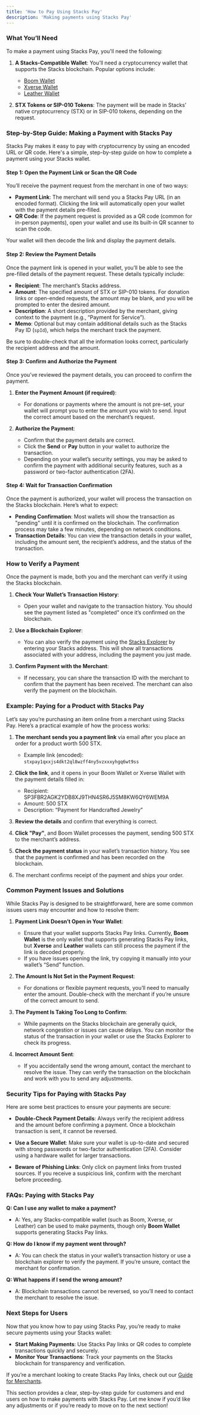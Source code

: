 ```yaml
---
title: 'How to Pay Using Stacks Pay'
description: 'Making payments using Stacks Pay'
---
```


### **What You’ll Need**

To make a payment using Stacks Pay, you'll need the following:

1. **A Stacks-Compatible Wallet**: You’ll need a cryptocurrency wallet that supports the Stacks blockchain. Popular options include:
   - [Boom Wallet](https://www.boomwallet.app)
   - [Xverse Wallet](https://www.xverse.app/)
   - [Leather Wallet](https://leather.io/)
   
2. **STX Tokens or SIP-010 Tokens**: The payment will be made in Stacks’ native cryptocurrency (STX) or in SIP-010 tokens, depending on the request.



### **Step-by-Step Guide: Making a Payment with Stacks Pay**

Stacks Pay makes it easy to pay with cryptocurrency by using an encoded URL or QR code. Here's a simple, step-by-step guide on how to complete a payment using your Stacks wallet.

#### **Step 1: Open the Payment Link or Scan the QR Code**

You’ll receive the payment request from the merchant in one of two ways:

- **Payment Link**: The merchant will send you a Stacks Pay URL (in an encoded format). Clicking the link will automatically open your wallet with the payment details pre-filled.
- **QR Code**: If the payment request is provided as a QR code (common for in-person payments), open your wallet and use its built-in QR scanner to scan the code.

Your wallet will then decode the link and display the payment details.



#### **Step 2: Review the Payment Details**

Once the payment link is opened in your wallet, you’ll be able to see the pre-filled details of the payment request. These details typically include:

- **Recipient**: The merchant’s Stacks address.
- **Amount**: The specified amount of STX or SIP-010 tokens. For donation links or open-ended requests, the amount may be blank, and you will be prompted to enter the desired amount.
- **Description**: A short description provided by the merchant, giving context to the payment (e.g., “Payment for Service”).
- **Memo**: Optional but may contain additional details such as the Stacks Pay ID (`spId`), which helps the merchant track the payment.

Be sure to double-check that all the information looks correct, particularly the recipient address and the amount.



#### **Step 3: Confirm and Authorize the Payment**

Once you’ve reviewed the payment details, you can proceed to confirm the payment.

1. **Enter the Payment Amount (if required)**:
   - For donations or payments where the amount is not pre-set, your wallet will prompt you to enter the amount you wish to send. Input the correct amount based on the merchant’s request.

2. **Authorize the Payment**:
   - Confirm that the payment details are correct.
   - Click the **Send** or **Pay** button in your wallet to authorize the transaction.
   - Depending on your wallet’s security settings, you may be asked to confirm the payment with additional security features, such as a password or two-factor authentication (2FA).



#### **Step 4: Wait for Transaction Confirmation**

Once the payment is authorized, your wallet will process the transaction on the Stacks blockchain. Here’s what to expect:

- **Pending Confirmation**: Most wallets will show the transaction as "pending" until it is confirmed on the blockchain. The confirmation process may take a few minutes, depending on network conditions.
- **Transaction Details**: You can view the transaction details in your wallet, including the amount sent, the recipient’s address, and the status of the transaction.



### **How to Verify a Payment**

Once the payment is made, both you and the merchant can verify it using the Stacks blockchain.

1. **Check Your Wallet’s Transaction History**:
   - Open your wallet and navigate to the transaction history. You should see the payment listed as "completed" once it’s confirmed on the blockchain.
   
2. **Use a Blockchain Explorer**:
   - You can also verify the payment using the [Stacks Explorer](https://explorer.stacks.co) by entering your Stacks address. This will show all transactions associated with your address, including the payment you just made.

3. **Confirm Payment with the Merchant**:
   - If necessary, you can share the transaction ID with the merchant to confirm that the payment has been received. The merchant can also verify the payment on the blockchain.



### **Example: Paying for a Product with Stacks Pay**

Let’s say you’re purchasing an item online from a merchant using Stacks Pay. Here’s a practical example of how the process works:

1. **The merchant sends you a payment link** via email after you place an order for a product worth 500 STX.
   - Example link (encoded): `stxpay1qxxjs4dkt2ql8wzff4ny5vzxxxyhgq6wt9ss`
   
2. **Click the link**, and it opens in your Boom Wallet or Xverse Wallet with the payment details filled in:
   - Recipient: SP3FBR2AGK2YDB8XJ9THN4SR6J5SM8KW6QY6WEM9A
   - Amount: 500 STX
   - Description: “Payment for Handcrafted Jewelry”
   
3. **Review the details** and confirm that everything is correct.
   
4. **Click "Pay"**, and Boom Wallet processes the payment, sending 500 STX to the merchant’s address.

5. **Check the payment status** in your wallet’s transaction history. You see that the payment is confirmed and has been recorded on the blockchain.

6. The merchant confirms receipt of the payment and ships your order.



### **Common Payment Issues and Solutions**

While Stacks Pay is designed to be straightforward, here are some common issues users may encounter and how to resolve them:

1. **Payment Link Doesn’t Open in Your Wallet**:
   - Ensure that your wallet supports Stacks Pay links. Currently, **Boom Wallet** is the only wallet that supports generating Stacks Pay links, but **Xverse** and **Leather** wallets can still process the payment if the link is decoded properly.
   - If you have issues opening the link, try copying it manually into your wallet’s “Send” function.

2. **The Amount Is Not Set in the Payment Request**:
   - For donations or flexible payment requests, you’ll need to manually enter the amount. Double-check with the merchant if you’re unsure of the correct amount to send.

3. **The Payment Is Taking Too Long to Confirm**:
   - While payments on the Stacks blockchain are generally quick, network congestion or issues can cause delays. You can monitor the status of the transaction in your wallet or use the Stacks Explorer to check its progress.

4. **Incorrect Amount Sent**:
   - If you accidentally send the wrong amount, contact the merchant to resolve the issue. They can verify the transaction on the blockchain and work with you to send any adjustments.



### **Security Tips for Paying with Stacks Pay**

Here are some best practices to ensure your payments are secure:

- **Double-Check Payment Details**: Always verify the recipient address and the amount before confirming a payment. Once a blockchain transaction is sent, it cannot be reversed.
  
- **Use a Secure Wallet**: Make sure your wallet is up-to-date and secured with strong passwords or two-factor authentication (2FA). Consider using a hardware wallet for larger transactions.

- **Beware of Phishing Links**: Only click on payment links from trusted sources. If you receive a suspicious link, confirm with the merchant before proceeding.



### **FAQs: Paying with Stacks Pay**

**Q: Can I use any wallet to make a payment?**
- A: Yes, any Stacks-compatible wallet (such as Boom, Xverse, or Leather) can be used to make payments, though only **Boom Wallet** supports generating Stacks Pay links.

**Q: How do I know if my payment went through?**
- A: You can check the status in your wallet’s transaction history or use a blockchain explorer to verify the payment. If you’re unsure, contact the merchant for confirmation.

**Q: What happens if I send the wrong amount?**
- A: Blockchain transactions cannot be reversed, so you’ll need to contact the merchant to resolve the issue.



### **Next Steps for Users**

Now that you know how to pay using Stacks Pay, you’re ready to make secure payments using your Stacks wallet:

- **Start Making Payments**: Use Stacks Pay links or QR codes to complete transactions quickly and securely.
- **Monitor Your Transactions**: Track your payments on the Stacks blockchain for transparency and verification.
  
If you’re a merchant looking to create Stacks Pay links, check out our [Guide for Merchants](#how-to-use-stacks-pay-as-a-merchant).



This section provides a clear, step-by-step guide for customers and end users on how to make payments with Stacks Pay. Let me know if you’d like any adjustments or if you’re ready to move on to the next section!